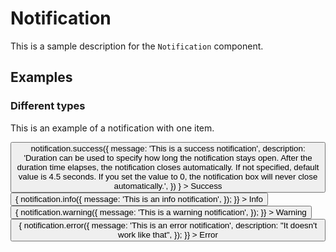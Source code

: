 


<Meta title="Components/Notification" />

# Notification

This is a sample description for the `Notification` component.

## Examples

### Different types

This is an example of a notification with one item.

<Story name="Different types">
  <button
    onClick={() =>
      notification.success({
        message: 'This is a success notification',
        description:
          'Duration can be used to specify how long the notification stays open. After the duration time elapses, the notification closes automatically. If not specified, default value is 4.5 seconds. If you set the value to 0, the notification box will never close automatically.',
      })
    }
  >
    Success
  </button>
  <button
    onClick={() => {
      notification.info({
        message: 'This is an info notification',
      });
    }}
  >
    Info
  </button>
  <button
    onClick={() => {
      notification.warning({
        message: 'This is a warning notification',
      });
    }}
  >
    Warning
  </button>
  <button
    onClick={() => {
      notification.error({
        message: 'This is an error notification',
        description: "It doesn't work like that",
      });
    }}
  >
    Error
  </button>
</Story>
